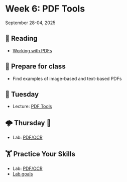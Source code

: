 # Week 6: PDF Tools



September 28-04, 2025

## 📖 Reading

- [Working with PDFs](https://srvanderplas.github.io/stat-computing-r-python/part-advanced-topics/06-pdf-tools.html)


## 🥣 Prepare for class

- Find examples of image-based and text-based PDFs


## 🌮 Tuesday

- Lecture: [PDF Tools](../slides/05-01-pdfs.qmd)


## 🌩️ Thursday 🔨 

- Lab: [PDF/OCR](../assignment-repos/05-pdf-parsing/index.qmd)


##  🏋 Practice Your Skills

- Lab: [PDF/OCR](../assignment-repos/05-pdf-parsing/index.qmd)
- [Lab goals](../assignment-repos/05-pdf-parsing/tilt.qmd)

